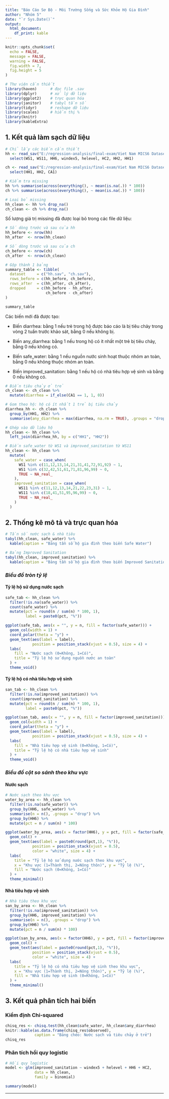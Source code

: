 ```yaml
---
title: "Báo Cáo Sơ Bộ - Môi Trường Sống và Sức Khỏe Hộ Gia Đình"
author: "Nhóm 5"
date: "`r Sys.Date()`"
output:
  html_document:
    df_print: kable
---
```


```r
knitr::opts_chunk$set(
  echo = FALSE,
  message = FALSE,
  warning = FALSE,
  fig.width = 7,
  fig.height = 5
)

# Thư viện cần thiết
library(haven)      # đọc file .sav
library(dplyr)      # xử lý dữ liệu
library(ggplot2)    # trực quan hóa
library(janitor)    # tabyl tần số
library(tidyr)      # reshape dữ liệu
library(scales)     # hiển thị %
library(knitr)
library(kableExtra)
```

## **1. Kết quả làm sạch dữ liệu**

```r
# Chỉ lấy các biến cần thiết
hh <- read_sav("E:/regression-analysis/final-exam/Viet Nam MICS6 Datasets/Viet Nam MICS6 SPSS Datasets/hh.sav") %>% 
  select(WS1, WS11, HH6, windex5, helevel, HC2, HH2, HH1)

ch <- read_sav("E:/regression-analysis/final-exam/Viet Nam MICS6 Datasets/Viet Nam MICS6 SPSS Datasets/ch.sav") %>% 
  select(HH1, HH2, CA1)

# Kiểm tra missing
hh %>% summarise(across(everything(), ~ mean(is.na(.)) * 100))
ch %>% summarise(across(everything(), ~ mean(is.na(.)) * 100))

# Loại bỏ missing
hh_clean <- hh %>% drop_na()
ch_clean <- ch %>% drop_na()
```

Số lượng giá trị missing đã được loại bỏ trong các file dữ liệu:

```r
# Số dòng trước và sau của hh
hh_before <- nrow(hh)
hh_after  <- nrow(hh_clean)

# Số dòng trước và sau của ch
ch_before <- nrow(ch)
ch_after  <- nrow(ch_clean)

# Gộp thành 1 bảng
summary_table <- tibble(
  dataset     = c("hh.sav", "ch.sav"),
  rows_before = c(hh_before, ch_before),
  rows_after  = c(hh_after, ch_after),
  dropped     = c(hh_before - hh_after,
                  ch_before - ch_after)
)

summary_table

```

Các biến mới đã được tạo:

-   Biến diarrhea: bằng 1 nếu trẻ trong hộ được báo cáo là bị tiêu chảy trong vòng 2 tuần trước khảo sát, bằng 0 nếu không bị.

-   Biến any_diarrhea: bằng 1 nếu trong hộ có ít nhất một trẻ bị tiêu chảy, bằng 0 nếu không có.

-   Biến safe_water: bằng 1 nếu nguồn nước sinh hoạt thuộc nhóm an toàn, bằng 0 nếu không thuộc nhóm an toàn.

-   Biến improved_sanitation: bằng 1 nếu hộ có nhà tiêu hợp vệ sinh và bằng 0 nếu không có.

```r
# Biến tiêu chảy ở trẻ
ch_clean <- ch_clean %>% 
  mutate(diarrhea = if_else(CA1 == 1, 1, 0))

# Gom theo hộ: hộ có ít nhất 1 trẻ bị tiêu chảy
diarrhea_hh <- ch_clean %>% 
  group_by(HH1, HH2) %>% 
  summarise(any_diarrhea = max(diarrhea, na.rm = TRUE), .groups = "drop")

# Ghép vào dữ liệu hộ
hh_clean <- hh_clean %>% 
  left_join(diarrhea_hh, by = c("HH1", "HH2"))

# Biến safe_water từ WS1 và improved_sanitation từ WS11
hh_clean <- hh_clean %>% 
  mutate(
    safe_water = case_when(
      WS1 %in% c(11,12,13,14,21,31,41,72,91,92) ~ 1,
      WS1 %in% c(32,42,51,61,71,81,96,99) ~ 0,
      TRUE ~ NA_real_
    ),
    improved_sanitation = case_when(
      WS11 %in% c(11,12,13,14,21,22,23,31) ~ 1,
      WS11 %in% c(18,41,51,95,96,99) ~ 0,
      TRUE ~ NA_real_
    )
  )

```

## **2. Thống kê mô tả và trực quan hóa**

```r
# Tần số nước sạch & nhà tiêu
tabyl(hh_clean, safe_water) %>%
  kable(caption = "Bảng tần số hộ gia đình theo biến Safe Water")

# Bảng Improved Sanitation
tabyl(hh_clean, improved_sanitation) %>%
  kable(caption = "Bảng tần số hộ gia đình theo biến Improved Sanitation")
```

### *Biểu đồ tròn tỷ lệ* {.tabset .tabset-fade .tabset-pills}

#### Tỷ lệ hộ sử dụng nước sạch

```r
safe_tab <- hh_clean %>% 
  filter(!is.na(safe_water)) %>% 
  count(safe_water) %>% 
  mutate(pct = round(n / sum(n) * 100, 1),
         label = paste0(pct, "%"))

ggplot(safe_tab, aes(x = "", y = n, fill = factor(safe_water))) +
  geom_col(width = 1) +
  coord_polar(theta = "y") +
  geom_text(aes(label = label),
            position = position_stack(vjust = 0.5), size = 4) +
  labs(
    fill = "Nước sạch (0=Không, 1=Có)",
    title = "Tỷ lệ hộ sử dụng nguồn nước an toàn"
  ) +
  theme_void()
```

#### Tỷ lệ hộ có nhà tiêu hợp vệ sinh

```r
san_tab <- hh_clean %>% 
  filter(!is.na(improved_sanitation)) %>% 
  count(improved_sanitation) %>% 
  mutate(pct = round(n / sum(n) * 100, 1),
         label = paste0(pct, "%"))

ggplot(san_tab, aes(x = "", y = n, fill = factor(improved_sanitation))) +
  geom_col(width = 1) +
  coord_polar(theta = "y") +
  geom_text(aes(label = label),
            position = position_stack(vjust = 0.5), size = 4) +
  labs(
    fill = "Nhà tiêu hợp vệ sinh (0=Không, 1=Có)",
    title = "Tỷ lệ hộ có nhà tiêu hợp vệ sinh"
  ) +
  theme_void()
```

### *Biểu đồ cột so sánh theo khu vực* {.tabset .tabset-fade .tabset-pills}

#### Nước sạch

```r
# Nước sạch theo khu vực
water_by_area <- hh_clean %>% 
  filter(!is.na(safe_water)) %>% 
  group_by(HH6, safe_water) %>% 
  summarise(n = n(), .groups = "drop") %>% 
  group_by(HH6) %>% 
  mutate(pct = n / sum(n) * 100)

ggplot(water_by_area, aes(x = factor(HH6), y = pct, fill = factor(safe_water))) +
  geom_col() +
  geom_text(aes(label = paste0(round(pct,1), "%")),
            position = position_stack(vjust = 0.5),
            color = "white", size = 4) +
  labs(
    title = "Tỷ lệ hộ sử dụng nước sạch theo khu vực",
    x = "Khu vực (1=Thành thị, 2=Nông thôn)", y = "Tỷ lệ (%)",
    fill = "Nước sạch (0=Không, 1=Có)"
  ) +
  theme_minimal()
```

#### Nhà tiêu hợp vệ sinh

```r
# Nhà tiêu theo khu vực
san_by_area <- hh_clean %>% 
  filter(!is.na(improved_sanitation)) %>% 
  group_by(HH6, improved_sanitation) %>% 
  summarise(n = n(), .groups = "drop") %>% 
  group_by(HH6) %>% 
  mutate(pct = n / sum(n) * 100)

ggplot(san_by_area, aes(x = factor(HH6), y = pct, fill = factor(improved_sanitation))) +
  geom_col() +
  geom_text(aes(label = paste0(round(pct,1), "%")),
            position = position_stack(vjust = 0.5),
            color = "white", size = 4) +
  labs(
    title = "Tỷ lệ hộ có nhà tiêu hợp vệ sinh theo khu vực",
    x = "Khu vực (1=Thành thị, 2=Nông thôn)", y = "Tỷ lệ (%)",
    fill = "Nhà tiêu hợp vệ sinh (0=Không, 1=Có)"
  ) +
  theme_minimal()
```

## **3. Kết quả phân tích hai biến**

### Kiểm định Chi-squared 

```r
chisq_res <- chisq.test(hh_clean$safe_water, hh_clean$any_diarrhea)
knitr::kable(as.data.frame(chisq_res$observed),
             caption = "Bảng chéo: Nước sạch và tiêu chảy ở trẻ")
chisq_res
```

### Phân tích hồi quy logistic

```r
# Hồi quy logistic
model <- glm(improved_sanitation ~ windex5 + helevel + HH6 + HC2,
             data = hh_clean,
             family = binomial)

summary(model)

```

------------------------------------------------------------------------
